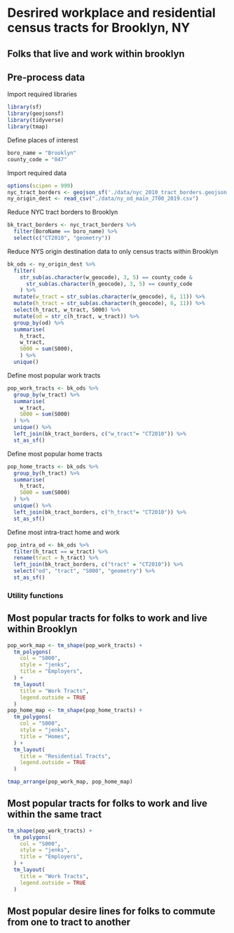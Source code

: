 # Desrired workplace and residential census tracts for Brooklyn, NY
## Folks that live and work within brooklyn

## Pre-process data
Import required libraries
```r
library(sf)
library(geojsonsf)
library(tidyverse)
library(tmap)
```

Define places of interest
```r
boro_name = "Brooklyn"
county_code = "047"
```

Import required data
```r
options(scipen = 999)
nyc_tract_borders <- geojson_sf('./data/nyc_2010_tract_borders.geojson')
ny_origin_dest <- read_csv("./data/ny_od_main_JT00_2019.csv")
```

Reduce NYC tract borders to Brooklyn
```r
bk_tract_borders <- nyc_tract_borders %>%
  filter(BoroName == boro_name) %>%
  select(c("CT2010", "geometry"))
```

Reduce NYS origin destination data to only census tracts within Brooklyn
```r
bk_ods <- ny_origin_dest %>%
  filter(
    str_sub(as.character(w_geocode), 3, 5) == county_code &
      str_sub(as.character(h_geocode), 3, 5) == county_code
    ) %>%
  mutate(w_tract = str_sub(as.character(w_geocode), 6, 11)) %>%
  mutate(h_tract = str_sub(as.character(h_geocode), 6, 11)) %>%
  select(h_tract, w_tract, S000) %>%
  mutate(od = str_c(h_tract, w_tract)) %>%
  group_by(od) %>%
  summarise(
    h_tract,
    w_tract,
    S000 = sum(S000),
    ) %>%
  unique()
```

Define most popular work tracts
```r
pop_work_tracts <- bk_ods %>%
  group_by(w_tract) %>%
  summarise(
    w_tract,
    S000 = sum(S000)
  ) %>%
  unique() %>%
  left_join(bk_tract_borders, c("w_tract"= "CT2010")) %>%
  st_as_sf()
```

Define most popular home tracts
```r
pop_home_tracts <- bk_ods %>%
  group_by(h_tract) %>%
  summarise(
    h_tract,
    S000 = sum(S000)
  ) %>%
  unique() %>%
  left_join(bk_tract_borders, c("h_tract"= "CT2010")) %>%
  st_as_sf()
```

Define most intra-tract home and work
```r
pop_intra_od <- bk_ods %>%
  filter(h_tract == w_tract) %>%
  rename(tract = h_tract) %>%
  left_join(bk_tract_borders, c("tract" = "CT2010")) %>%
  select("od", "tract", "S000", "geometry") %>%
  st_as_sf()
```
### Utility functions

## Most popular tracts for folks to work and live within Brooklyn
```r
pop_work_map <- tm_shape(pop_work_tracts) +
  tm_polygons(
    col = "S000",
    style = "jenks",
    title = "Employers",
  ) + 
  tm_layout(
    title = "Work Tracts",
    legend.outside = TRUE
  )
pop_home_map <- tm_shape(pop_home_tracts) +
  tm_polygons(
    col = "S000",
    style = "jenks",
    title = "Homes",
  ) + 
  tm_layout(
    title = "Residential Tracts",
    legend.outside = TRUE
  )

tmap_arrange(pop_work_map, pop_home_map)
```

## Most popular tracts for folks to work and live within the same tract
```r
tm_shape(pop_work_tracts) +
  tm_polygons(
    col = "S000",
    style = "jenks",
    title = "Employers",
  ) + 
  tm_layout(
    title = "Work Tracts",
    legend.outside = TRUE
  )
```


## Most popular desire lines for folks to commute from one to tract to another